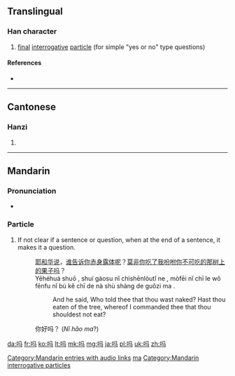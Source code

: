 {{also|ma|嗎}}
==Translingual==
{{stroke order|stroke=6}}

===Han character===
{{Han char|rn=30|rad=口|as=03|sn=6|four=|canj=口弓女一 (RNVM)|ids=⿰[[口]][[马]]}}

# [[final]] [[interrogative]] [[particle]] (for simple "yes or no" type questions)

====References====
* {{Han ref|kx=0177.021|hdz=10584.110|uh=5417|ud=21527}}

----

==Cantonese==

===Hanzi===
{{yue-hanzi|jyut=[[maa3]]|y=ma3}}

# {{defn|lang=yue|sort=口03}}

----

==Mandarin==
{{Hani-forms|{{zh-lookup|吗}}|[[嗎]]}}

===Pronunciation===
* {{audio|zh-ma.ogg|audio}}

===Particle===
{{cmn-particle|s|pin=ma|pint=ma|tra=嗎|sim=吗|rs=口03}}

# If not clear if a sentence or question, when at the end of a sentence, it makes it a question.
#: [[耶和华]][[说]]，[[谁]][[告诉]][[你]][[赤]][[身]][[露]][[体]][[呢]]？[[莫非]][[你]][[吃]][[了]][[我]][[吩咐]][[你]][[不]][[可]][[吃]][[的]][[那]][[树]][[上]][[的]][[果子]][[吗]]？
#: Yēhéhuá shuō , shuí gàosu nǐ chìshēnlòutǐ ne , mòfēi nǐ chī le wǒ fēnfu nǐ bù kĕ chī de nà shù shàng de guǒzi ma .
#:: And he said, Who told thee that thou wast naked? Hast thou eaten of the tree, whereof I commanded thee that thou shouldest not eat?
#: 你好吗？ (''Nǐ hǎo ma''?)

[[Category:Mandarin entries with audio links]]
[[Category:cmn:Beginning Mandarin in simplified script|ma]]
[[Category:Mandarin interrogative particles]]

[[da:吗]]
[[fr:吗]]
[[ko:吗]]
[[lt:吗]]
[[mk:吗]]
[[mg:吗]]
[[ja:吗]]
[[pl:吗]]
[[uk:吗]]
[[zh:吗]]